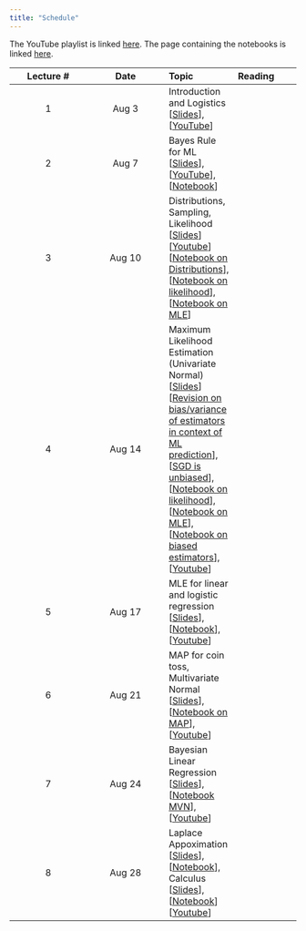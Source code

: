 ```yaml
---
title: "Schedule"
---
```


The YouTube playlist is linked [here](https://www.youtube.com/watch?v=UCYaVS9_jGU&list=PLftoLyLEwECBEJyfRBJoSBd0UaTjEcs3I).
The page containing the notebooks is linked [here](notebooks/index.qmd).

|Lecture #|Date|Topic| Reading|
|:---:|:---:|:---|:---|
|1| Aug 3| Introduction and Logistics [[Slides](lectures/introduction.pdf)], [[YouTube](https://www.youtube.com/watch?v=UCYaVS9_jGU)]|
|2| Aug 7| Bayes Rule for ML [[Slides](lectures/Bayes-ML.pdf)], [[YouTube](https://www.youtube.com/watch?v=d1v7SeXAWl8)], [[Notebook](notebooks/bayes-librarian.ipynb)]|
|3| Aug 10| Distributions, Sampling, Likelihood [[Slides](lectures/MLE.pdf)][[Youtube](https://www.youtube.com/watch?v=9zZqgZj3RlA)] [[Notebook on Distributions](notebooks/distributions.ipynb)], [[Notebook on likelihood](notebooks/bayes-librarian.ipynb)], [[Notebook on MLE](notebooks/mle-univariate.ipynb)]|
|4| Aug 14| Maximum Likelihood Estimation (Univariate Normal) [[Slides](lectures/MLE.pdf)] [[Revision on bias/variance of estimators in context of ML prediction](https://nipunbatra.github.io/ml2023/lectures/cross-validation.pdf)], [[SGD is unbiased](https://florian.github.io/estimators/)], [[Notebook on likelihood](notebooks/bayes-librarian.ipynb)], [[Notebook on MLE](notebooks/mle-univariate.ipynb)], [[Notebook on biased estimators](notebooks/biased-mle-normal.ipynb)], [[Youtube](https://www.youtube.com/watch?v=qxeceHW3Ab4)]|
|5| Aug 17| MLE for linear and logistic regression [[Slides](https://github.com/nipunbatra/pml-teaching/blob/master/slides/MLE_Lin_Log_Reg.pdf)], [[Notebook](https://github.com/nipunbatra/pml-teaching/blob/master/notebooks/log-likelihood-linreg.ipynb)], [[Youtube](https://www.youtube.com/watch?v=yuLFyp9NvDU)]|
|6| Aug 21| MAP for coin toss, Multivariate Normal [[Slides](https://github.com/nipunbatra/pml-teaching/blob/master/slides/map.pdf)], [[Notebook on MAP](https://github.com/nipunbatra/pml-teaching/blob/master/notebooks/MAP.ipynb)], [[Youtube](https://www.youtube.com/watch?v=Z8P2soJi5jg)]|
|7| Aug 24| Bayesian Linear Regression [[Slides](https://github.com/nipunbatra/pml-teaching/blob/master/slides/mvn-blr.pdf)], [[Notebook MVN](https://github.com/nipunbatra/pml-teaching/blob/master/notebooks/visualise_normal.ipynb)], [[Youtube](https://www.youtube.com/watch?v=GwObokEUbBU)]|
|8| Aug 28| Laplace Appoximation [[Slides](https://github.com/nipunbatra/pml-teaching/blob/master/slides/laplace-approximation.pdf)], [[Notebook](https://github.com/nipunbatra/pml-teaching/blob/master/notebooks/laplace-approx.ipynb)], Calculus [[Slides](https://github.com/nipunbatra/pml-teaching/blob/master/slides/calculus-terms.pdf)], [[Notebook](https://github.com/nipunbatra/pml-teaching/blob/master/notebooks/calculus.ipynb)] [[Youtube](https://www.youtube.com/watch?v=7sYN15nrgZY)]|